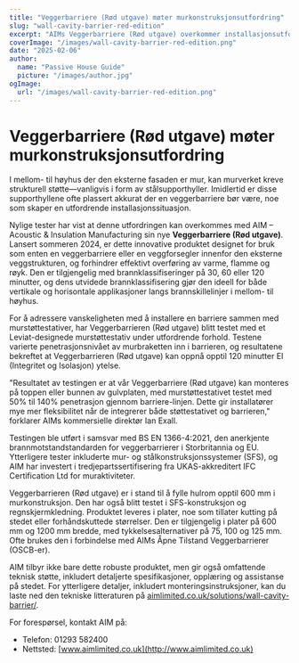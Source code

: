 ```yaml
---
title: "Veggerbarriere (Rød utgave) møter murkonstruksjonsutfordring"
slug: "wall-cavity-barrier-red-edition"
excerpt: "AIMs Veggerbarriere (Rød utgave) overkommer installasjonsutfordringer ved å integrere med murstøttestativer samtidig som den sikrer robust brannbeskyttelse."
coverImage: "/images/wall-cavity-barrier-red-edition.png"
date: "2025-02-06"
author:
  name: "Passive House Guide"
  picture: "/images/author.jpg"
ogImage:
  url: "/images/wall-cavity-barrier-red-edition.png"
---
```


# Veggerbarriere (Rød utgave) møter murkonstruksjonsutfordring

I mellom- til høyhus der den eksterne fasaden er mur, kan murverket kreve strukturell støtte—vanligvis i form av stålsupporthyller. Imidlertid er disse supporthyllene ofte plassert akkurat der en veggerbarriere bør være, noe som skaper en utfordrende installasjonssituasjon.

Nylige tester har vist at denne utfordringen kan overkommes med AIM – Acoustic & Insulation Manufacturing sin nye **Veggerbarriere (Rød utgave)**. Lansert sommeren 2024, er dette innovative produktet designet for bruk som enten en veggerbarriere eller en veggforsegler innenfor den eksterne veggstrukturen, og forhindrer effektivt overføring av varme, flamme og røyk. Den er tilgjengelig med brannklassifiseringer på 30, 60 eller 120 minutter, og dens utvidede brannklassifisering gjør den ideell for både vertikale og horisontale applikasjoner langs brannskillelinjer i mellom- til høyhus.

For å adressere vanskeligheten med å installere en barriere sammen med murstøttestativer, har Veggerbarrieren (Rød utgave) blitt testet med et Leviat-designede murstøttestativ under utfordrende forhold. Testene varierte penetrasjonsnivået av murbraketten inn i barrieren, og resultatene bekreftet at Veggerbarrieren (Rød utgave) kan oppnå opptil 120 minutter EI (Integritet og Isolasjon) ytelse.

"Resultatet av testingen er at vår Veggerbarriere (Rød utgave) kan monteres på toppen eller bunnen av gulvplaten, med murstøttestativet testet med 50% til 140% penetrasjon gjennom barriere-linjen. Dette gir installatører mye mer fleksibilitet når de integrerer både støttestativet og barrieren," forklarer AIMs kommersielle direktør Ian Exall.

Testingen ble utført i samsvar med BS EN 1366-4:2021, den anerkjente brannmotstandstandarden for veggerbarrierer i Storbritannia og EU. Ytterligere tester inkluderte mur- og stålkonstruksjonssystemer (SFS), og AIM har investert i tredjepartssertifisering fra UKAS-akkreditert IFC Certification Ltd for muraktiviteter.

Veggerbarrieren (Rød utgave) er i stand til å fylle hulrom opptil 600 mm i murkonstruksjon. Den har også blitt testet i SFS-konstruksjon og regnskjermkledning. Produktet leveres i plater, noe som tillater kutting på stedet eller forhåndskuttede størrelser. Den er tilgjengelig i plater på 600 mm og 1200 mm bredde, med tykkelsesalternativer på 75, 100 og 125 mm. Ofte brukes den i forbindelse med AIMs Åpne Tilstand Veggerbarrierer (OSCB-er).

AIM tilbyr ikke bare dette robuste produktet, men gir også omfattende teknisk støtte, inkludert detaljerte spesifikasjoner, opplæring og assistanse på stedet. For ytterligere detaljer, inkludert monteringsinstruksjoner, kan du laste ned den tekniske litteraturen på [aimlimited.co.uk/solutions/wall-cavity-barrier/](http://aimlimited.co.uk/solutions/wall-cavity-barrier/).

For forespørsel, kontakt AIM på:

- Telefon: 01293 582400
- Nettsted: [www.aimlimited.co.uk](http://www.aimlimited.co.uk)